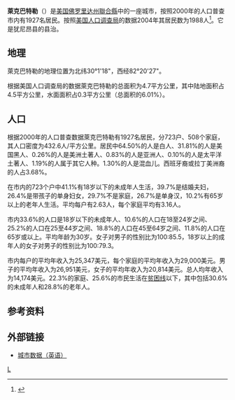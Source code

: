 {{Refimprove|time=2019-01-16T15:34:20+00:00}}
{{Citation style}}
{{coord|30|1|18|N|82|20|27|W|display=title}}
'''萊克巴特勒'''（{{lang-en|'''Lake Butler'''}}）是[[美国|美国]][[佛罗里达州|佛罗里达州]][[聯合縣_(佛羅里達州)|聯合縣]]中的一座城市，按照2000年的人口普查市内有1927名居民。按照[[美国人口调查局|美国人口调查局]]的数据2004年其居民数为1988人<ref>{{Cite web |url=http://www.census.gov/popest/cities/tables/SUB-EST2004-04-12.xls |title=存档副本 |access-date=2007-02-03 |archive-url=https://web.archive.org/web/20060215092654/http://www.census.gov/popest/cities/tables/SUB-EST2004-04-12.xls |archive-date=2006-02-15 |dead-url=yes }}</ref>。它是犹尼昂县的县治。

==地理==
萊克巴特勒的地理位置为北纬30°1'18"，西经82°20'27"。

根据美国人口调查局的数据萊克巴特勒的总面积为4.7平方公里，其中陆地面积占4.5平方公里，水面面积占0.3平方公里（总面积的6.01%）。

==人口==
根据2000年的人口普查数据萊克巴特勒有1927名居民，分723户、508个家庭，其人口密度为432.6人/平方公里。居民中64.50%的人是白人、31.81%的人是美国黑人、0.26%的人是美洲土著人、0.83%的人是亚洲人、0.10%的人是太平洋土著人、1.19%的人属于其它人种。1.30%的人是混血儿。西班牙裔或拉丁美洲裔的人占3.68%。

在市内的723个户中41.1%有18岁以下的未成年人生活，39.7%是结婚夫妇，26.4%是带孩子的单身妇女，29.7%不是家庭，26.7%是单身汉，10.2%有65岁以上的老年人生活。平均每户有2.63人，每个家庭平均有3.16人。

市内33.6%的人口是18岁以下的未成年人、10.6%的人口在18至24岁之间、25.2%的人口在25至44岁之间、18.8%的人口在45至64岁之间、11.8%的人口在65岁或以上。平均年龄为30岁。女子对男子的性别比为100:85.5，18岁以上的成年人的女子对男子的性别比为100:79.3。

市内每户的平均年收入为25,347美元，每个家庭的平均年收入为29,000美元。男子的平均年收入为26,951美元，女子的平均年收入为20,814美元。总人均年收入为14,174美元。22.3%的家庭、25.6%的市民生活在[[贫困线|贫困线]]以下，其中包括30.6%的未成年人和28.8%的老年人。

==参考资料==
<references />

==外部链接==
*[http://www.city-data.com/city/Lake-Butler-Florida.html 城市数据（英语）] {{Wayback|url=http://www.city-data.com/city/Lake-Butler-Florida.html |date=20070228140727 }}

{{猶尼昂縣 (佛羅里達州)}}

[[Category:佛罗里达州城市|L]]